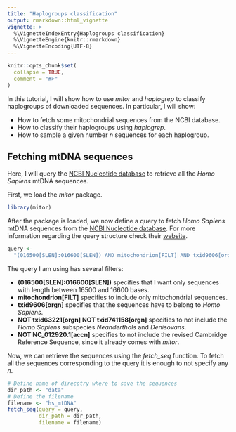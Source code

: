 ```yaml
---
title: "Haplogroups classification"
output: rmarkdown::html_vignette
vignette: >
  %\VignetteIndexEntry{Haplogroups classification}
  %\VignetteEngine{knitr::rmarkdown}
  %\VignetteEncoding{UTF-8}
---
```


```r
knitr::opts_chunk$set(
  collapse = TRUE,
  comment = "#>"
)
```

In this tutorial, I will show how to use *mitor* and *haplogrep* to classify haplogroups of downloaded sequences. In particular, I will show:

- How to fetch some mitochondrial sequences from the NCBI database.
- How to classify their haplogroups using *haplogrep*.
- How to sample a given number *n* sequences for each haplogroup.

## Fetching mtDNA sequences

Here, I will query the [NCBI Nucleotide database](https://www.ncbi.nlm.nih.gov/nucleotide/) to retrieve all the *Homo Sapiens* mtDNA sequences.

First, we load the *mitor* package.

```r
library(mitor)
```

After the package is loaded, we now define a query to fetch *Homo Sapiens* mtDNA sequences from the [NCBI Nucleotide database](https://www.ncbi.nlm.nih.gov/nucleotide/). For more information regarding the query structure check their [website](https://www.ncbi.nlm.nih.gov/books/NBK44863/).

```r
query <-
  "(016500[SLEN]:016600[SLEN]) AND mitochondrion[FILT] AND txid9606[orgn] NOT txid63221[orgn] NOT txid741158[orgn] NOT NC_012920.1[accn]" 
```

The query I am using has several filters:

- **(016500[SLEN]:016600[SLEN])** specifies that I want only sequences with length between 16500 and 16600 bases.
- **mitochondrion[FILT]** specifies to include only mitochondrial sequences.
- **txid9606[orgn]** specifies that the sequences have to belong to *Homo Sapiens*.
- **NOT txid63221[orgn] NOT txid741158[orgn]** specifies to not include the *Homo Sapiens* subspecies *Neanderthals* and *Denisovans*.
- **NOT NC_012920.1[accn]** specifies to not include the revised Cambridge Reference Sequence, since it already comes with *mitor*.

Now, we can retrieve the sequences using the *fetch_seq* function. To fetch all the sequences corresponding to the query it is enough to not specify any *n*.

```r
# Define name of direcotry where to save the sequences
dir_path <- "data"
# Define the filename
filename <- "hs_mtDNA"
fetch_seq(query = query,
          dir_path = dir_path,
          filename = filename)
```
